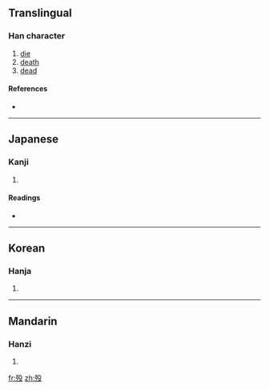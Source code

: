 {{also|歿}}
==Translingual==

===Han character===
{{Han char|rn=78|rad=歹|as=04|sn=8|four=|canj=一弓竹弓水 (MNHNE)}}

# [[die]]
# [[death]]
# [[dead]]

====References====
* {{Han ref|kx=0579.331|dkj=16386|hdz=21382.180|uh=6B81|ud=27521}}

----

==Japanese==

===Kanji===
{{ja-kanji|grade=|rs=歹04}}

# {{defn|Japanese}}

====Readings====
* {{ja-readings|on=[[ぼつ]] (botsu), [[もち]] (mochi)|kun=[[しぬ]] (shinu)}}

----

==Korean==

===Hanja===
{{ko-hanja|hangeul=몰|eumhun=|rv=mol|mr=mol|y=mol}}

# {{defn|Korean}}

----

==Mandarin==

===Hanzi===
{{cmn-hanzi|tra=歿|pin=[[mò]] ([[mo4]]), [[wěn]] ([[wen3]])|wg=mo<sup>4</sup>, wen<sup>3</sup>}}

# {{defn|Mandarin}}

[[fr:殁]]
[[zh:殁]]